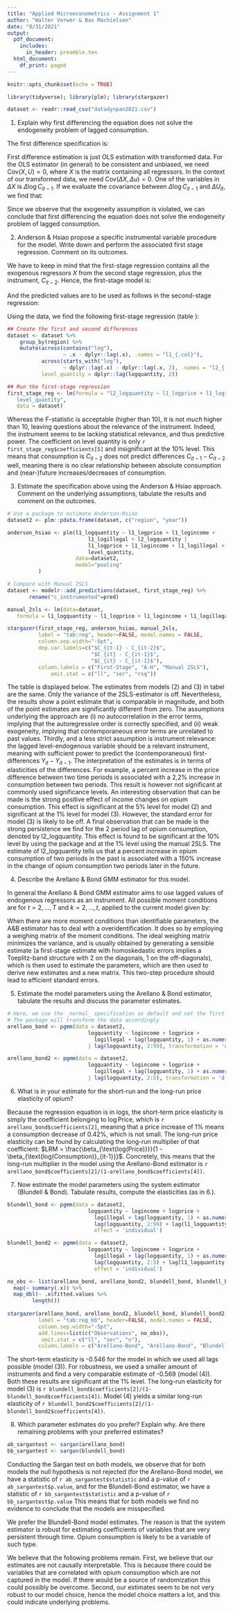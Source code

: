 ```yaml
---
title: "Applied Microeconometrics - Assignment 1"
author: "Walter Verwer & Bas Machielsen"
date: "8/31/2021"
output:
  pdf_document:
    includes:
      in_header: preamble.tex
  html_document:
    df_print: paged
---
```


```r
knitr::opts_chunk$set(echo = TRUE)

library(tidyverse); library(plm); library(stargazer)

dataset <- readr::read_csv("datadynpan2021.csv")
```

1. Explain why first differencing the equation does not solve the endogeneity problem of lagged consumption.

The first difference specification is: 

\begin{align*}
(\log C_{it} - \log C_{it-1}) = \beta_1 \cdot (\log p_{it} - \log p_{it-1}) + \beta_2 \cdot (\log inc_{it} - \log inc_{it-1}) + \\
\beta_3 \cdot (\log ilop_{it} - \log ilop_{it-1}) + \beta_4 + \beta_5 \cdot (\log C_{it-1} - \log C_{it-2}) + u_{it} - u_{it-1}
\end{align*}

First difference estimation is just OLS estimation with transformed data. For the OLS estimator (in general) to be consistent and unbiased, we need $\text{Cov}(X, U)=0$, where $X$ is the matrix containing all regressors. In the context of our transformed data, we need $\text{Cov}(\Delta X, \Delta u)=0$. One of the variables in $\Delta X$ is $\Delta \log C_{it-1}$. If we evaluate the covariance between $\Delta \log C_{it-1}$ and $\Delta U_{it}$, we find that:

\begin{align*}
&\text{Cov}(\Delta \log C_{it-1}, \Delta u_{it}) = \\
&\text{Cov}(\beta \Delta X_{it-1} + \beta_5 \Delta \log C_{it-2} + \Delta u_{it-1}, \Delta u_{it}) = \\
&\text{Cov}(\Delta u_{it-1}, \Delta u_{it}) \neq 0
\end{align*}

Since we observe that the exogeneity assumption is violated, we can conclude that first differencing the equation does not solve the endogeneity problem of lagged consumption.

2. Anderson & Hsiao propose a specific instrumental variable procedure for the model. Write down and perform the associated first stage regression. Comment on its outcomes.

We have to keep in mind that the first-stage regression contains all the exogenous regressors $X$ from the second stage regression, plus the instrument, $C_{it-2}$. Hence, the first-stage model is: 

\begin{align*}
\widehat{\log C_{it-1} - \log C_{it-2}} = \beta_1 \cdot (\log p_{it} - \log p_{it-1}) + \beta_2 \cdot (\log inc_{it} - \log inc_{it-1}) + \\
\beta_3 \cdot (\log ilop_{it} - \log ilop_{it-1}) + \beta_4 + \beta_5 \cdot (\log C_{it-2}) + u_{it-1} - u_{it-2}
\end{align*}

And the predicted values are to be used as follows in the second-stage regression:

<!---
Walter: moet het niet \log C_it-1 - \log C_it-2 zijn ipv zonder log?
-->

\begin{align*}
(\log C_{it} - \log C_{it-1}) = \beta_1 \cdot (\log p_{it} - \log p_{it-1}) + \beta_2 \cdot (\log inc_{it} - \log inc_{it-1}) + \\
\beta_3 \cdot (\log ilop_{it} - \log ilop_{it-1}) + \beta_4 + \beta_5 \cdot \widehat{(C_{it-1} - C_{it-2})} + u_{it} - u_{it-1}
\end{align*}

Using the data, we find the following first-stage regression (table \ref{tab:reg}):

```r
## Create the first and second differences
dataset <- dataset %>%
    group_by(region) %>%
    mutate(across(contains("log"),
                  ~ .x - dplyr::lag(.x), .names = "l1_{.col}"),
           across(starts_with("log"),
                  ~ dplyr::lag(.x) - dplyr::lag(.x, 2), .names = "l2_{.col}"),
           level_quantity = dplyr::lag(logquantity, 2))

## Run the first-stage regression
first_stage_reg <- lm(formula = "l2_logquantity ~ l1_logprice + l1_logincome + l1_logillegal +
   level_quantity",
   data = dataset)

```

Whereas the F-statistic is acceptable (higher than 10), it is not _much_ higher than 10, leaving questions about the relevance of the instrument. Indeed, the instrument seems to be lacking statistical relevance, and thus predictive power. The coefficient on level quantity is only `r first_stage_reg$coefficients[5]` and insignificant at the 10% level. This means that consumption is $C_{it-2}$ does not predict differences $C_{it-1} - C_{it-2}$ well, meaning there is no clear relationship between absolute consumption and (near-)future increases/decreases of consumption. 

3. Estimate the specification above using the Anderson & Hsiao approach. Comment on the underlying assumptions, tabulate the results and comment on the outcomes.

```r
# Use a package to estimate Anderson-Hsiao
dataset2 <- plm::pdata.frame(dataset, c("region", "year"))

anderson_hsiao <- plm(l1_logquantity ~ l1_logprice + l1_logincome + 
                          l1_logillegal + l2_logquantity | 
                          l1_logprice + l1_logincome + l1_logillegal + 
                          level_quantity,
                      data=dataset2,
                      model="pooling"
          )

# Compare with Manual 2SLS
dataset <- modelr::add_predictions(dataset, first_stage_reg) %>%
       rename("c_instrumented"=pred) 

manual_2sls <- lm(data=dataset, 
   formula = l1_logquantity ~ l1_logprice + l1_logincome + l1_logillegal + c_instrumented) 

stargazer(first_stage_reg, anderson_hsiao, manual_2sls, 
          label = "tab:reg", header=FALSE, model.names = FALSE,
          column.sep.width="-5pt",
          dep.var.labels=c("$C_{it-1} - C_{it-2}$", 
                           "$C_{it} - C_{it-1}$",
                           "$C_{it} - C_{it-1}$"),
          column.labels = c("First-Stage", "A-H", "Manual 2SLS"),
              omit.stat = c("ll", "ser", "rsq"))
```

The table is displayed below. The estimates from models (2) and (3) in tabel \ref{tab:reg} are the same. Only the variance of the 2SLS-estimator is off. Nevertheless, the results show a point estimate that is comparable in magnitude, and both of the point estimates are significantly different from zero. The assumptions underlying the approach are (i) no autocorrelation in the error terms, implying that the autoregressive order is correctly specified, and (ii) weak exogeneity, implying that contemporaneous error terms are unrelated to past values. Thirdly, and a less strict assumption is instrument relevance: the lagged level-endogenous variable should be a relevant instrument, meaning with sufficient power to predict the (contemporaneous) first-differences $Y_{it} - Y_{it-1}$. The interpretation of the estimates is in terms of elasticities of the differences. For example, a percent increase in the price difference between two time periods is associated with a 2,2% increase in consumption between two periods. This result is however not significant at commonly used significance levels. An interesting observation that can be made is the strong positive effect of income changes on opium consumption. This effect is significant at the 5% level for model (2) and significant at the 1% level for model (3). However, the standard error for model (3) is likely to be off. A final observation that can be made is the strong persistence we find for the 2 period lag of opium consumption, denoted by l2_logquantity. This effect is found to be significant at the 10% level by using the package and at the 1% level using the manual 2SLS. The estimate of l2_logquantity tells us that a percent increase in opium consumption of two periods in the past is associated with a 150% increase in the change of opium consumption two periods later in the future.

<!---
Walter: misschien moeten we SEs clusteren per groep?
-->
\clearpage

4. Describe the Arellano & Bond GMM estimator for this model.

In general the Arellano & Bond GMM estimator aims to use lagged values of endogenous regressors as an instrument. All possible moment conditions are for $t=2,\dots,T$ and $k=2,\dots,t$, applied to the current model given by:

\begin{equation*}
\mathbb{E}[\log(C_{it-k})(u_{it}-u_{it-1})]
\end{equation*}

When there are more moment conditions than identifiable parameters, the A&B estimator has to deal with a overidentification. It does so by employing a weighing matrix of the moment conditions. The ideal weighing matrix minimizes the variance, and is usually obtained by generating a sensible estimate (a first-stage estimate with homoskedastic errors implies a Toeplitz-band structure with 2 on the diagonals, 1 on the off-diagonals), which is then used to estimate the parameters, which are then used to derive new estimates and a new matrix. This two-step procedure should lead to efficient standard errors. 

5. Estimate the model parameters using the Arellano & Bond estimator, tabulate the results and discuss the parameter estimates.

```r
# Here, we use the _normal_ specification as default and not the first difference:
# The package will transform the data accordingly
arellano_bond <- pgmm(data = dataset2,
                          logquantity ~ logincome + logprice + 
                            logillegal + lag(logquantity, 1) + as.numeric(year)
                          | lag(logquantity, 2:99), transformation = 'd', effect = 'individual')

arellano_bond2 <- pgmm(data = dataset2,
                          logquantity ~ logincome + logprice + 
                            logillegal + lag(logquantity, 1) + as.numeric(year)
                          | lag(logquantity, 2:5), transformation = 'd', effect = 'individual')

```

6. What is in your estimate for the short-run and the long-run price elasticity of opium?

Because the regression equation is in logs, the short-term price elasticity is simply the coefficient belonging to $\log \text{Price}$, which is `r arellano_bond$coefficients[2]`, meaning that a price increase of 1% means a consumption decrease of 0.42%, which is not small. The long-run price elasticity can be found by calculating the long-run multiplier of that coefficient: $LRM = \frac{\beta_{\text{log(Price)}}}{1 - \beta_{\text{log(Consumption)}_{it-1}}}$. Concretely, this means that the long-run multiplier in the model using the Arellano-Bond estimator is `r arellano_bond$coefficients[2]/(1-arellano_bond$coefficients[4])`. 


7. Now estimate the model parameters using the system estimator (Blundell & Bond). Tabulate results, compute the elasticities (as in 6.).

```r
blundell_bond <- pgmm(data = dataset2,
                          logquantity ~ logincome + logprice + 
                            logillegal + lag(logquantity, 1) + as.numeric(year)| 
                            lag(logquantity, 2:99) + lag(l1_logquantity, 2:99), transformation = 'ld', 
                            effect = 'individual')

blundell_bond2 <- pgmm(data = dataset2,
                          logquantity ~ logincome + logprice + 
                            logillegal + lag(logquantity, 1) + as.numeric(year)| 
                            lag(logquantity, 2:5) + lag(l1_logquantity, 2:5), transformation = 'ld', 
                            effect = 'individual')

no_obs <- list(arellano_bond, arellano_bond2, blundell_bond, blundell_bond2) %>%
  map(~ summary(.x)) %>%
  map_dbl(~ .x$fitted.values %>%
        length())
  
stargazer(arellano_bond, arellano_bond2, blundell_bond, blundell_bond2,
          label = "tab:reg_bb", header=FALSE, model.names = FALSE,
          column.sep.width="-5pt",
          add.lines=list(c("Observations", no_obs)),
           omit.stat = c("ll", "ser", "n"),
          column.labels = c("Arellano-Bond", "Arellano-Bond", "Blundell-Bond", "Blundell-Bond"))
```

The short-term elasticity is -0.546 for the model in which we used all lags possible (model (3)). For robustness, we used a smaller amount of instruments and find a very comparable estimate of -0.569 (model (4)). Both these results are significant at the 1% level. The long-run elasticity for model (3) is `r blundell_bond$coefficients[2]/(1-blundell_bond$coefficients[4])`. Model (4) yields a similar long-run elasticity of `r blundell_bond2$coefficients[2]/(1-blundell_bond2$coefficients[4])`.

8. Which parameter estimates do you prefer? Explain why. Are there remaining problems with your preferred estimates?

```r
ab_sargantest <- sargan(arellano_bond)
bb_sargantest <- sargan(blundell_bond)
```

Conducting the Sargan test on both models, we observe that for both models the null hypothesis is not rejected (for the Arellano-Bond model, we have a statistic of `r ab_sargantest$statistic` and a p-value of `r ab_sargantest$p.value`, and for the Blundell-Bond estimator, we have a statistic of `r bb_sargantest$statistic` and a p-value of `r bb_sargantest$p.value` This means that for both models we find no evidence to conclude that the models are misspecified.

We prefer the Blundell-Bond model estimates. The reason is that the system estimator is robust for estimating coefficients of variables that are very persistent through time. Opium consumption is likely to be a variable of such type. 

We believe that the following problems remain. First, we believe that our estimates are not causally interpretable. This is because there could be variables that are correlated with opium consumption which are not captured in the model. If there would be a source of randomization this could possibly be overcome. Second, our estimates seem to be not very robust to our model choice, hence the model choice matters a lot, and this could indicate underlying problems.









